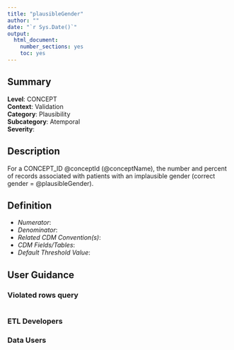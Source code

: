 ```yaml
---
title: "plausibleGender"
author: ""
date: "`r Sys.Date()`"
output:
  html_document:
    number_sections: yes
    toc: yes
---
```


## Summary

**Level**: CONCEPT\
**Context**: Validation\
**Category**: Plausibility\
**Subcategory**: Atemporal\
**Severity**: 


## Description
For a CONCEPT_ID @conceptId (@conceptName), the number and percent of records associated with patients with an implausible gender (correct gender = @plausibleGender).


## Definition

- *Numerator*: 
- *Denominator*:
- *Related CDM Convention(s)*:
- *CDM Fields/Tables*:
- *Default Threshold Value*:


## User Guidance


### Violated rows query
```sql

```


### ETL Developers


### Data Users

